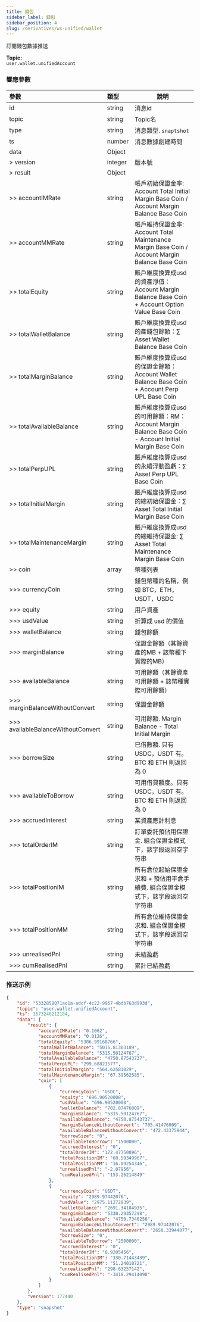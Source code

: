 ```yaml
---
title: 錢包
sidebar_label: 錢包
sidebar_position: 4
slug: /derivatives/ws-unified/wallet
---
```


訂閱錢包數據推送

**Topic:**<br/>
`user.wallet.unifiedAccount`

### 響應參數
| 參數 | 類型 | 說明|
|:----- |:-----|----- |
|id |string |消息id|
|topic |string |Topic名 |
|type |string |消息類型. `snaptshot`|
|ts |number |消息數據創建時間 |
|data |Object | |
|> version |integer |版本號|
|> result |Object | |
|>> accountIMRate |string |帳戶初始保證金率: Account Total Initial Margin Base Coin / Account Margin Balance Base Coin|
|>> accountMMRate |string |帳戶維持保證金率: Account Total Maintenance Margin Base Coin / Account Margin Balance Base Coin |
|>> totalEquity |string |賬戶維度換算成usd的資產淨值：Account Margin Balance Base Coin + Account Option Value Base Coin |
|>> totalWalletBalance |string |賬戶維度換算成usd的產錢包餘額：∑ Asset Wallet Balance Base Coin |
|>> totalMarginBalance |string |賬戶維度換算成usd的保證金餘額：Account Wallet Balance Base Coin + Account Perp UPL Base Coin |
|>> totalAvailableBalance |string |賬戶維度換算成usd的可用餘額：RM：Account Margin Balance Base Coin - Account Initial Margin Base Coin |
|>> totalPerpUPL |string |賬戶維度換算成usd的永續浮動盈虧：∑ Asset Perp UPL Base Coin |
|>> totalInitialMargin |string |賬戶維度換算成usd的總初始保證金：∑ Asset Total Initial Margin Base Coin |
|>> totalMaintenanceMargin |string |賬戶維度換算成usd的總維持保證金: ∑ Asset Total Maintenance Margin Base Coin |
|>> coin |array |幣種列表 |
|>>> currencyCoin |string |錢包幣種的名稱，例如 BTC，ETH，USDT，USDC |
|>>> equity |string |用戶資產 |
|>>> usdValue |string |折算成 usd 的價值 |
|>>> walletBalance |string |錢包餘額 |
|>>> marginBalance |string |保證金餘額（其餘資產的MB + 該幣種下實際的MB）|
|>>> availableBalance |string |可用餘額（其餘資產可用餘額 + 該幣種實際可用餘額）|
|>>> marginBalanceWithoutConvert |string |保證金餘額 |
|>>> availableBalanceWithoutConvert |string |可用餘額. Margin Balance - Total Initial Margin |
|>>> borrowSize |string |已借數額. 只有 USDC，USDT 有。 BTC 和 ETH 則返回為 0|
|>>> availableToBorrow |string |可用借貸額度。只有 USDC，USDT 有。 BTC 和 ETH 則返回為 0 |
|>>> accruedInterest |string |某資產應計利息 |
|>>> totalOrderIM |string |訂單委託預佔用保證金. 組合保證金模式下，該字段返回空字符串|
|>>> totalPositionIM |string |所有倉位起始保證金求和 + 預佔用平倉手續費. 組合保證金模式下，該字段返回空字符串|
|>>> totalPositionMM |string |所有倉位維持保證金求和. 組合保證金模式下，該字段返回空字符串|
|>>> unrealisedPnl |string |未結盈虧 |
|>>> cumRealisedPnl |string |累計已結盈虧 |

### 推送示例

```json
{
    "id": "5332858071ac1a-adcf-4c22-9967-4bdb763d993d",
    "topic": "user.wallet.unifiedAccount",
    "ts": 1673246212184,
    "data": {
        "result": {
            "accountIMRate": "0.1062",
            "accountMMRate": "0.0126",
            "totalEquity": "5306.99168766",
            "totalWalletBalance": "5015.81303189",
            "totalMarginBalance": "5315.50124767",
            "totalAvailableBalance": "4750.87543737",
            "totalPerpUPL": "299.68821577",
            "totalInitialMargin": "564.62581029",
            "totalMaintenanceMargin": "67.39562585",
            "coin": [
                {
                    "currencyCoin": "USDC",
                    "equity": "696.90520008",
                    "usdValue": "696.90520008",
                    "walletBalance": "702.87476009",
                    "marginBalance": "5315.50124767",
                    "availableBalance": "4750.87543737",
                    "marginBalanceWithoutConvert": "705.41476009",
                    "availableBalanceWithoutConvert": "472.43375944",
                    "borrowSize": "0",
                    "availableToBorrow": "1500000",
                    "accruedInterest": "0",
                    "totalOrderIM": "172.47750096",
                    "totalPositionIM": "60.50349967",
                    "totalPositionMM": "16.09254346",
                    "unrealisedPnl": "-2.07956",
                    "cumRealisedPnl": "153.26214849"
                },
                {
                    "currencyCoin": "USDT",
                    "equity": "2989.97442076",
                    "usdValue": "2975.11272839",
                    "walletBalance": "2691.34184935",
                    "marginBalance": "5330.29357298",
                    "availableBalance": "4750.7346256",
                    "marginBalanceWithoutConvert": "2989.97442076",
                    "availableBalanceWithoutConvert": "2658.33944077",
                    "borrowSize": "0",
                    "availableToBorrow": "2500000",
                    "accruedInterest": "0",
                    "totalOrderIM": "0.9205456",
                    "totalPositionIM": "330.71443439",
                    "totalPositionMM": "51.24010721",
                    "unrealisedPnl": "298.63257142",
                    "cumRealisedPnl": "-3418.29414098"
                }
            ]
        },
        "version": 177440
    },
    "type": "snapshot"
}
```